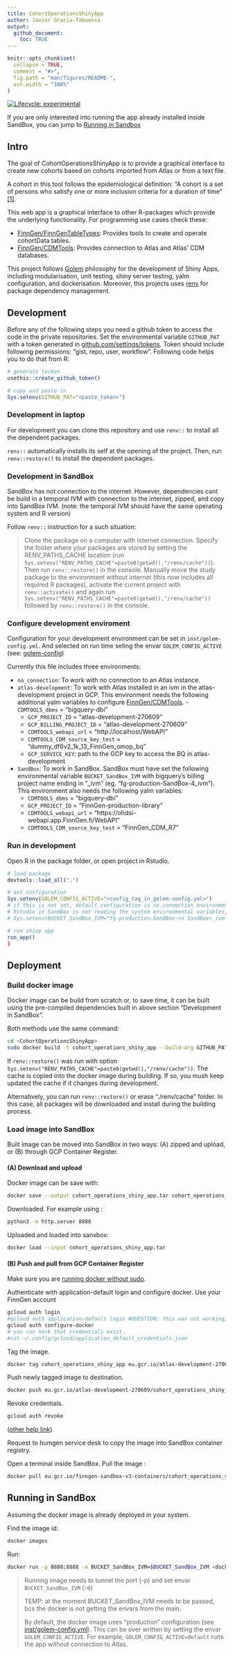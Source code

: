 ```yaml
---
title: CohortOperationsShinyApp
author: Javier Gracia-Tabuenca
output:
  github_document:
    toc: TRUE
---
```


<!-- README.md is generated from README.Rmd. Please edit that file -->

```r
knitr::opts_chunk$set(
  collapse = TRUE,
  comment = "#>",
  fig.path = "man/figures/README-",
  out.width = "100%"
)
```

<!-- badges: start -->
[![Lifecycle: experimental](https://img.shields.io/badge/lifecycle-experimental-orange.svg)](https://lifecycle.r-lib.org/articles/stages.html#experimental)
<!-- badges: end -->

If you are only interested into running the app already installed inside SandBox, you can jump to [Running in Sandbox](#running-in-sandbox)

## Intro

The goal of CohortOperationsShinyApp is to provide a graphical interface to create new cohorts based on cohorts imported from Atlas or from a text file. 

A cohort in this tool follows the epidemiological definition: "A cohort is a set of persons who satisfy one or more inclusion criteria for a duration of time" [[1]](https://ohdsi.github.io/TheBookOfOhdsi/Cohorts.html#what-is-a-cohort). 

This web app is a graphical interface to other R-packages which provide the underlying functionality. 
For programming use cases check these: 

- [FinnGen/FinnGenTableTypes](https://github.com/FinnGen/FinnGenTableTypes): Provides tools to create and operate cohortData tables. 
- [FinnGen/CDMTools](https://github.com/FinnGen/CDMTools): Provides connection to Atlas and Atlas' CDM databases. 

This project follows [Golem](https://engineering-shiny.org/golem.html) philosophy for the development of Shiny Apps, including modularisation, unit testing, shiny server testing, yalm configuration, and dockerisation. Moreover, this projects uses [renv](https://rstudio.github.io/renv/articles/renv.html) for package dependency management. 

## Development 
Before any of the following steps you need a github token to access the code in the private repositories. Set the environmental variable `GITHUB_PAT` with a token generated in [github.com/settings/tokens](https://github.com/settings/tokens). Token should include following permissions: "gist, repo, user, workflow". Following code helps you to do that from R: 

```r
# generate tocken 
usethis::create_github_token()

# copy and paste in 
Sys.setenv(GITHUB_PAT="<paste_token>")
```

### Development in laptop 
For development you can clone this repository and use `renv::` to install all the dependent packages. 

`renv::` automatically installs its self at the opening of the project. Then, run `renv::restore()` to install the dependent packages. 

### Development in SandBox 
SandBox has not connection to the internet. 
However, dependencies cant be build in a temporal IVM with connection to the internet, zipped, and copy into SandBox IVM. 
(note: the temporal IVM should have the same operating system and R version)

Follow `renv::` instruction for a such situation: 

> Clone the package on a computer with internet connection. 
> Specify the folder where your packages are stored by setting the RENV_PATHS_CACHE location (run `Sys.setenv("RENV_PATHS_CACHE"=paste0(getwd(),"/renv/cache"))`).
> Then run `renv::restore()` in the console. 
> Manually move the study package to the environment without internet (this now includes all required R packages), activate the current project with `renv::activate()` and again run `Sys.setenv("RENV_PATHS_CACHE"=paste0(getwd(),"/renv/cache"))` followed by `renv::restore()` in the console.


### Configure development enviroment
Configuration for your development environment can be set in `inst/golem-config.yml`. 
And selected on run time seting the envar `GOLEM_CONFIG_ACTIVE` (see: [golem-config](https://engineering-shiny.org/golem.html?q=GOLEM_CONFIG_ACTIVE#golem-config))

Currently this file includes three environments: 

- `no_connection`: To work with no connection to an Atlas instance. 
- `atlas-development`: To work with Atlas installed in an ivm in the atlas-development project in GCP. 
This environment needs the following additional yalm variables to configure [FinnGen/CDMTools](https://github.com/FinnGen/CDMTools).   - `CDMTOOLS_dbms` = "bigquery-dbi"
  - `GCP_PROJECT_ID` = "atlas-development-270609" 
  - `GCP_BILLING_PROJECT_ID` = "atlas-development-270609"
  - `CDMTOOLS_webapi_url` = "http://localhost/WebAPI"
  - `CDMTOOLS_CDM_source_key_test` = "dummy_df6v2_1k_13_FinnGen_omop_bq"
  - `GCP_SERVICE_KEY`: path to the GCP key to access the BQ in atlas-development
  
- `SandBox`: To work in SandBox.
SandBox must have set the following environmental variable `BUCKET_SandBox_IVM` with bigquery's billing project name ending in "_ivm" (eg. "fg-production-SandBox-4_ivm"). 
This environment  also needs the following yalm variables: 
  - `CDMTOOLS_dbms` = "bigquery-dbi"
  - `GCP_PROJECT_ID` = "FinnGen-production-library"
  - `CDMTOOLS_webapi_url` = "https://ohdsi-webapi.app.FinnGen.fi/WebAPI"
  - `CDMTOOLS_CDM_source_key_test` = "FinnGen_CDM_R7"

### Run in development
Open R in the package folder, or open project in Rstudio. 

```r
# load package
devtools::load_all(".")

# set configuration 
Sys.setenv(GOLEM_CONFIG_ACTIVE="<config_tag_in_golem-config.yml>")
# if this is not set, default configuration is no_connection environment
# Rstudio in SandBox is not reading the system environmental variables, force the envar as 
# Sys.setenv(BUCKET_SandBox_IVM="fg-production-SandBox-<n SandBox>_ivm")

# run shiny app
run_app()
)
```


## Deployment 

### Build docker image
Docker image can be build from scratch or, to save time, it can be built using the pre-compiled dependencies built in  above section "Development in SandBox". 

Both methods use the same command:

```bash
cd <CohortOperationsShinyApp>
sudo docker build -t cohort_operations_shiny_app --build-arg GITHUB_PAT=<paste_PAT_token> .
```

If `renv::restore()` was run with option `Sys.setenv("RENV_PATHS_CACHE"=paste0(getwd(),"/renv/cache"))`. The cache is copied into the docker image during building. If so, you mush keep updated the cache if it changes during development. 

Alternatively, you can run `renv::restore()` or erase "./renv/cache" folder. In this case, all packages will be downloaded and install during the building process.  

### Load image into SandBox 
Built image can be moved into SandBox in two ways: (A) zipped and upload, or (B) through GCP Container Register. 

#### (A) Download and upload
Docker image can be save with: 

```bash
docker save --output cohort_operations_shiny_app.tar cohort_operations_shiny_app
```

Downloaded. For example using :

```bash
python3 -m http.server 8888
```

Uploaded and loaded into sanxbox:

```bash
docker load --input cohort_operations_shiny_app.tar
```

#### (B) Push and pull from GCP Container Register
Make sure you are [running docker without sudo](https://github.com/sindresorhus/guides/blob/main/docker-without-sudo.md). 

Authenticate with application-default login and configure docker. Use your FinnGen account
```bash
gcloud auth login
#gcloud auth application-default login #QUESTION: this was not working, is it ok the above way ??
gcloud auth configure-docker
# you can heck that credentials exist.
#cat ~/.config/gcloud/application_default_credentials.json
```

Tag the image.
```bash
docker tag cohort_operations_shiny_app eu.gcr.io/atlas-development-270609/cohort_operations_shiny_app:<version_tag>
```

Push newly tagged image to destination.
```bash
docker push eu.gcr.io/atlas-development-270609/cohort_operations_shiny_app:<version_tag>
```

Revoke credentials.
```bash
gcloud auth revoke
```

([other help link](https://cloud.google.com/container-registry/docs/advanced-authentication))

Request to humgen service desk to copy the image into SandBox container registry. 

Open a terminal inside SandBox. Pull the image :
```bash
docker pull eu.gcr.io/finngen-sandbox-v3-containers/cohort_operations_shiny_app:<version_tag>
```

## Running in SandBox 
Assuming the docker image is already deployed in your system. 

Find the image id: 
```bash
docker images
```

Run: 
```bash
docker run -p 8888:8888 -e BUCKET_SandBox_IVM=$BUCKET_SandBox_IVM <docker_image_id>
```

> Running image needs to tunnel the port (-p) and set envar `BUCKET_SandBox_IVM` (-e)
>
> TEMP: at the moment BUCKET_SandBox_IVM needs to be passed, bcs the docker is not getting the envars from the main. 
>
> By default, the docker image uses "production" configuration (see [inst/golem-config.yml](inst/golem-config.yml)). This can be over written by setting the envar `GOLEM_CONFIG_ACTIVE`. For example, `GOLEM_CONFIG_ACTIVE=default` runs the app without connection to Atlas. 












